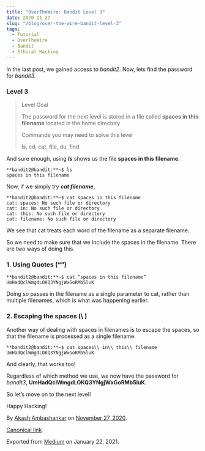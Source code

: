 ```yaml
---
title: "OverTheWire: Bandit Level 3"
date: 2020-11-27
slug: "/blog/over-the-wire-bandit-level-3"
tags:
  - Tutorial  
  - OverTheWire
  - Bandit
  - Ethical Hacking
---
```


In the last post, we gained access to _bandit2._ Now, lets find the password for _bandit3._

### Level 3

> Level Goal
>
> The password for the next level is stored in a file called **spaces in this filename** located in the home directory
>
> Commands you may need to solve this level
>
> ls, cd, cat, file, du, find

And sure enough, using **_ls_** shows us the file **spaces in this filename.**

```
**bandit2@bandit:**~$ ls  
spaces in this filename
```

Now, if we simply try **_cat filename_**,

```
**bandit2@bandit:**~$ cat spaces in this filename   
cat: spaces: No such file or directory  
cat: in: No such file or directory  
cat: this: No such file or directory  
cat: filename: No such file or directory
```

We see that cat treats each word of the filename as a separate filename.

So we need to make sure that we include the spaces in the filename. There are two ways of doing this.

### 1\. Using Quotes (“”)

```
**bandit2@bandit:**~$ cat “spaces in this filename”  
UmHadQclWmgdLOKQ3YNgjWxGoRMb5luK
```

Doing so passes in the filename as a single parameter to cat, rather than multiple filenames, which is what was happening earlier.

### 2\. Escaping the spaces (\\ )

Another way of dealing with spaces in filenames is to escape the spaces, so that the filename is processed as a single filename.

```
**bandit2@bandit:**~$ cat spaces\\ in\\ this\\ filename   
UmHadQclWmgdLOKQ3YNgjWxGoRMb5luK
```

And clearly, that works too!

Regardless of which method we use, we now have the password for _bandit3_, **UmHadQclWmgdLOKQ3YNgjWxGoRMb5luK.**

So let’s move on to the next level!

Happy Hacking!

By [Akash Ambashankar](https://medium.com/@akashambashankar) on [November 27, 2020](https://medium.com/p/d0222bb88326).

[Canonical link](https://medium.com/@akashambashankar/overthewire-bandit-level-3-d0222bb88326)

Exported from [Medium](https://medium.com) on January 22, 2021.